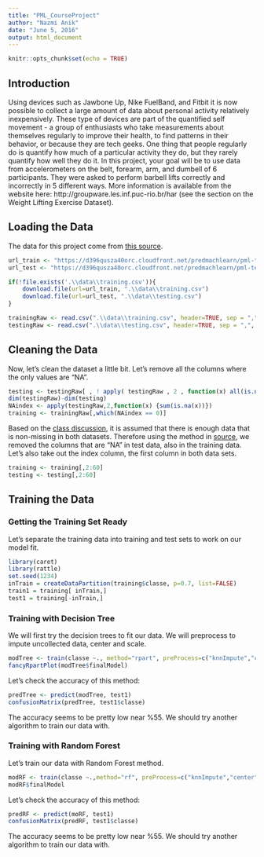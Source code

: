 ```yaml
---
title: "PML_CourseProject"
author: "Nazmi Anik"
date: "June 5, 2016"
output: html_document
---
```


```r
knitr::opts_chunk$set(echo = TRUE)
```

## Introduction  

Using devices such as Jawbone Up, Nike FuelBand, and Fitbit it is now possible to collect a large amount of data about personal activity relatively inexpensively. These type of devices are part of the quantified self movement - a group of enthusiasts who take measurements about themselves regularly to improve their health, to find patterns in their behavior, or because they are tech geeks. One thing that people regularly do is quantify how much of a particular activity they do, but they rarely quantify how well they do it. In this project, your goal will be to use data from accelerometers on the belt, forearm, arm, and dumbell of 6 participants. They were asked to perform barbell lifts correctly and incorrectly in 5 different ways. More information is available from the website here: http://groupware.les.inf.puc-rio.br/har (see the section on the Weight Lifting Exercise Dataset).  

## Loading the Data  

The data for this project come from [this source](http://groupware.les.inf.puc-rio.br/har).  
```r
url_train <- "https://d396qusza40orc.cloudfront.net/predmachlearn/pml-training.csv"
url_test <- "https://d396qusza40orc.cloudfront.net/predmachlearn/pml-testing.csv"

if(!file.exists('.\\data\\training.csv')){
    download.file(url=url_train, ".\\data\\training.csv")
    download.file(url=url_test, ".\\data\\testing.csv")
}

trainingRaw <- read.csv(".\\data\\training.csv", header=TRUE, sep = ",", na.strings = c("", "NA", "#DIV/0!"))
testingRaw <- read.csv(".\\data\\testing.csv", header=TRUE, sep = ",", na.strings = c("", "NA", "#DIV/0!"))
```

## Cleaning the Data  

Now, let's clean the dataset a little bit. Let's remove all the columns where the only values are "NA".  
```r
testing <- testingRaw[ , ! apply( testingRaw , 2 , function(x) all(is.na(x)) ) ]
dim(testingRaw)-dim(testing)
NAindex <- apply(testingRaw,2,function(x) {sum(is.na(x))}) 
training <- trainingRaw[,which(NAindex == 0)]
```
Based on the [class discussion](https://www.coursera.org/learn/practical-machine-learning/discussions/weeks/4/threads/1gqWVBxTEea3JA6-1_N9Kw/replies/CPHPZCYhEeaDFg6CjeDgQw), it is assumed that there is enough data that is non-missing in both datasets. Therefore using the method in [source](http://stackoverflow.com/a/15968711), we removed the columns that are "NA" in test data, also in the training data.  
Let's also take out the index column, the first column in both data sets.
```r
training <- training[,2:60]
testing <- testing[,2:60]
```
## Training the Data  

### Getting the Training Set Ready  
Let's separate the training data into training and test sets to work on our model fit.  
```r
library(caret)
library(rattle)
set.seed(1234)
inTrain = createDataPartition(training$classe, p=0.7, list=FALSE)
train1 = training[ inTrain,]
test1 = training[-inTrain,]
```

### Training with Decision Tree  
We will first try the decision trees to fit our data. We will preprocess to impute uncollected data, center and scale.  
```r
modTree <- train(classe ~., method="rpart", preProcess=c("knnImpute","center", "scale"), data=train1, allowParallel=TRUE)
fancyRpartPlot(modTree$finalModel)
```
Let's check the accuracy of this method:  
```r
predTree <- predict(modTree, test1)
confusionMatrix(predTree, test1$classe)
```
The accuracy seems to be pretty low near %55. We should try another algorithm to train our data with.  

### Training with Random Forest  
Let's train our data with Random Forest method.  
```r
modRF <- train(classe ~.,method="rf", preProcess=c("knnImpute","center", "scale"), data=train1, allowParallel=TRUE)
modRF$finalModel
```
Let's check the accuracy of this method:  
```r
predRF <- predict(moRF, test1)
confusionMatrix(predRF, test1$classe)
```
The accuracy seems to be pretty low near %55. We should try another algorithm to train our data with.